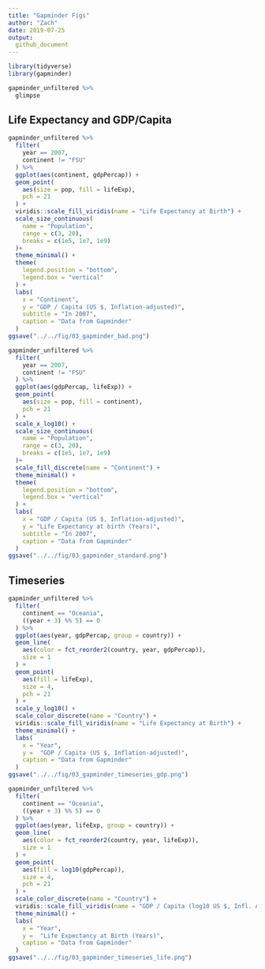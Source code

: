 ```yaml
---
title: "Gapminder Figs"
author: "Zach"
date: 2019-07-25
output:
  github_document
---
```


```r
library(tidyverse)
library(gapminder)
```

```r
gapminder_unfiltered %>%
  glimpse
```

## Life Expectancy and GDP/Capita

```r
gapminder_unfiltered %>%
  filter(
    year == 2007,
    continent != "FSU"
  ) %>%
  ggplot(aes(continent, gdpPercap)) +
  geom_point(
    aes(size = pop, fill = lifeExp),
    pch = 21
  ) +
  viridis::scale_fill_viridis(name = "Life Expectancy at Birth") +
  scale_size_continuous(
    name = "Population",
    range = c(3, 20),
    breaks = c(1e5, 1e7, 1e9)
  )+
  theme_minimal() +
  theme(
    legend.position = "bottom",
    legend.box = "vertical"
  ) +
  labs(
    x = "Continent",
    y = "GDP / Capita (US $, Inflation-adjusted)",
    subtitle = "In 2007",
    caption = "Data from Gapminder"
  )
ggsave("../../fig/03_gapminder_bad.png")
```

```r
gapminder_unfiltered %>%
  filter(
    year == 2007,
    continent != "FSU"
  ) %>%
  ggplot(aes(gdpPercap, lifeExp)) +
  geom_point(
    aes(size = pop, fill = continent),
    pch = 21
  ) +
  scale_x_log10() +
  scale_size_continuous(
    name = "Population",
    range = c(3, 20),
    breaks = c(1e5, 1e7, 1e9)
  )+
  scale_fill_discrete(name = "Continent") +
  theme_minimal() +
  theme(
    legend.position = "bottom",
    legend.box = "vertical"
  ) +
  labs(
    x = "GDP / Capita (US $, Inflation-adjusted)",
    y = "Life Expectancy at birth (Years)",
    subtitle = "In 2007",
    caption = "Data from Gapminder"
  )
ggsave("../../fig/03_gapminder_standard.png")
```

## Timeseries

```r
gapminder_unfiltered %>%
  filter(
    continent == "Oceania",
    ((year + 3) %% 5) == 0
  ) %>%
  ggplot(aes(year, gdpPercap, group = country)) +
  geom_line(
    aes(color = fct_reorder2(country, year, gdpPercap)),
    size = 1
  ) +
  geom_point(
    aes(fill = lifeExp),
    size = 4,
    pch = 21
  ) +
  scale_y_log10() +
  scale_color_discrete(name = "Country") +
  viridis::scale_fill_viridis(name = "Life Expectancy at Birth") +
  theme_minimal() +
  labs(
    x = "Year",
    y =  "GDP / Capita (US $, Inflation-adjusted)",
    caption = "Data from Gapminder"
  )
ggsave("../../fig/03_gapminder_timeseries_gdp.png")
```

```r
gapminder_unfiltered %>%
  filter(
    continent == "Oceania",
    ((year + 3) %% 5) == 0
  ) %>%
  ggplot(aes(year, lifeExp, group = country)) +
  geom_line(
    aes(color = fct_reorder2(country, year, lifeExp)),
    size = 1
  ) +
  geom_point(
    aes(fill = log10(gdpPercap)),
    size = 4,
    pch = 21
  ) +
  scale_color_discrete(name = "Country") +
  viridis::scale_fill_viridis(name = "GDP / Capita (log10 US $, Infl. Adj.)") +
  theme_minimal() +
  labs(
    x = "Year",
    y =  "Life Expectancy at Birth (Years)",
    caption = "Data from Gapminder"
  )
ggsave("../../fig/03_gapminder_timeseries_life.png")
```
